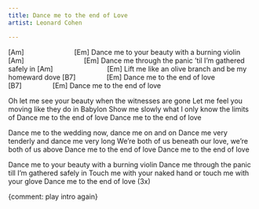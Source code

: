 ```yaml
---
title: Dance me to the end of Love
artist: Leonard Cohen

---
```


[Am]                          [Em]
Dance me to your beauty with a burning violin
[Am]                               [Em]
Dance me through the panic 'til I'm gathered safely in
[Am]                            [Em]
Lift me like an olive branch and be my homeward dove
[B7]                [Em]
Dance me to the end of love
[B7]                [Em]
Dance me to the end of love

Oh let me see your beauty when the witnesses are gone 
Let me feel you moving like they do in Babylon 
Show me slowly what I only know the limits of 
Dance me to the end of love 
Dance me to the end of love 

Dance me to the wedding now, dance me on and on 
Dance me very tenderly and dance me very long 
We're both of us beneath our love, we're both of us above 
Dance me to the end of love 
Dance me to the end of love

Dance me to your beauty with a burning violin 
Dance me through the panic till I'm gathered safely in 
Touch me with your naked hand or touch me with your glove 
Dance me to the end of love (3x)

{comment: play intro again}

